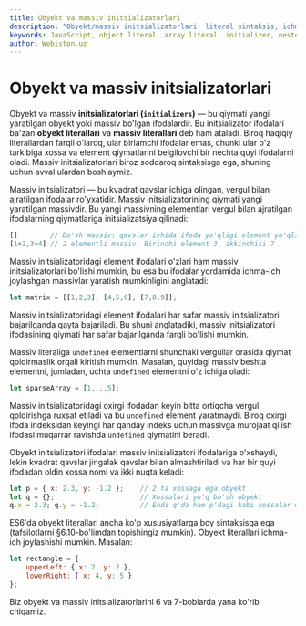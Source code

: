 ```yaml
---
title: Obyekt va massiv initsializatorlari
description: "Obyekt/massiv initsializatorlari: literal sintaksis, ichma-ich tuzilmalar, siyrak massivlar, trailing comma va ES6 obyekt literal xususiyatlari."
keywords: JavaScript, object literal, array literal, initializer, nested, sparse array, trailing comma, ES6 features
author: Webiston.uz
---
```


# Obyekt va massiv initsializatorlari

Obyekt va massiv **initsializatorlari (`initializers`)** — bu qiymati yangi yaratilgan obyekt yoki massiv bo'lgan ifodalardir. Bu initsializator ifodalari ba'zan **obyekt literallari** va **massiv literallari** deb ham ataladi. Biroq haqiqiy literallardan farqli o'laroq, ular birlamchi ifodalar emas, chunki ular o'z tarkibiga xossa va element qiymatlarini belgilovchi bir nechta quyi ifodalarni oladi. Massiv initsializatorlari biroz soddaroq sintaksisga ega, shuning uchun avval ulardan boshlaymiz.

Massiv initsializatori — bu kvadrat qavslar ichiga olingan, vergul bilan ajratilgan ifodalar ro'yxatidir. Massiv initsializatorining qiymati yangi yaratilgan massivdir. Bu yangi massivning elementlari vergul bilan ajratilgan ifodalarning qiymatlariga initsializatsiya qilinadi:

``` js
[]        // Bo'sh massiv: qavslar ichida ifoda yo'qligi element yo'qligini bildiradi
[1+2,3+4] // 2 elementli massiv. Birinchi element 3, ikkinchisi 7
```

Massiv initsializatoridagi element ifodalari o'zlari ham massiv initsializatorlari bo'lishi mumkin, bu esa bu ifodalar yordamida ichma-ich joylashgan massivlar yaratish mumkinligini anglatadi:

``` js
let matrix = [[1,2,3], [4,5,6], [7,8,9]];
```

Massiv initsializatoridagi element ifodalari har safar massiv initsializatori bajarilganda qayta bajariladi. Bu shuni anglatadiki, massiv initsializatori ifodasining qiymati har safar bajarilganda farqli bo'lishi mumkin.

Massiv literaliga `undefined` elementlarni shunchaki vergullar orasida qiymat qoldirmaslik orqali kiritish mumkin. Masalan, quyidagi massiv beshta elementni, jumladan, uchta `undefined` elementni o'z ichiga oladi:

``` js
let sparseArray = [1,,,,5];
```

Massiv initsializatoridagi oxirgi ifodadan keyin bitta ortiqcha vergul qoldirishga ruxsat etiladi va bu `undefined` element yaratmaydi. Biroq oxirgi ifoda indeksidan keyingi har qanday indeks uchun massivga murojaat qilish ifodasi muqarrar ravishda `undefined` qiymatini beradi.

Obyekt initsializatori ifodalari massiv initsializatori ifodalariga o'xshaydi, lekin kvadrat qavslar jingalak qavslar bilan almashtiriladi va har bir quyi ifodadan oldin xossa nomi va ikki nuqta keladi:

``` js
let p = { x: 2.3, y: -1.2 };    // 2 ta xossaga ega obyekt
let q = {};                     // Xossalari yo'q bo'sh obyekt
q.x = 2.3; q.y = -1.2;          // Endi q'da ham p'dagi kabi xossalar mavjud
```

ES6'da obyekt literallari ancha ko'p xususiyatlarga boy sintaksisga ega (tafsilotlarni §6.10-bo'limdan topishingiz mumkin). Obyekt literallari ichma-ich joylashishi mumkin. Masalan:

``` js
let rectangle = {
    upperLeft: { x: 2, y: 2 },
    lowerRight: { x: 4, y: 5 }
};
```

Biz obyekt va massiv initsializatorlarini 6 va 7-boblarda yana ko'rib chiqamiz.